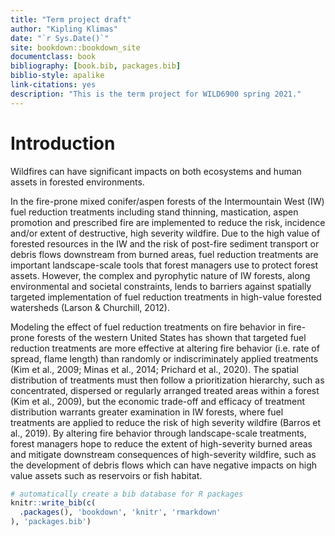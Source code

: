 --- 
title: "Term project draft"
author: "Kipling Klimas"
date: "`r Sys.Date()`"
site: bookdown::bookdown_site
documentclass: book
bibliography: [book.bib, packages.bib]
biblio-style: apalike
link-citations: yes
description: "This is the term project for WILD6900 spring 2021."
---

# Introduction

Wildfires can have significant impacts on both ecosystems and human assets in forested environments. 

In the fire-prone mixed conifer/aspen forests of the Intermountain West (IW) fuel reduction treatments including stand thinning, mastication, aspen promotion and prescribed fire are implemented to reduce the risk, incidence and/or extent of destructive, high severity wildfire. Due to the high value of forested resources in the IW and the risk of post-fire sediment transport or debris flows downstream from burned areas, fuel reduction treatments are important landscape-scale tools that forest managers use to protect forest assets. However, the complex and pyrophytic nature of IW forests, along environmental and societal constraints, lends to barriers against spatially targeted implementation of fuel reduction treatments in high-value forested watersheds (Larson & Churchill, 2012). 

Modeling the effect of fuel reduction treatments on fire behavior in fire-prone forests of the western United States has shown that targeted fuel reduction treatments are more effective at altering fire behavior (i.e. rate of spread, flame length) than randomly or indiscriminately applied treatments (Kim et al., 2009; Minas et al., 2014; Prichard et al., 2020). The spatial distribution of treatments must then follow a prioritization hierarchy, such as concentrated, dispersed or regularly arranged treated areas within a forest (Kim et al., 2009), but the economic trade-off and efficacy of treatment distribution warrants greater examination in IW forests, where fuel treatments are applied to reduce the risk of high severity wildfire (Barros et al., 2019). By altering fire behavior through landscape-scale treatments, forest managers hope to reduce the extent of high-severity burned areas and mitigate downstream consequences of high-severity wildfire, such as the development of debris flows which can have negative impacts on high value assets such as reservoirs or fish habitat.


```{r include=FALSE}
# automatically create a bib database for R packages
knitr::write_bib(c(
  .packages(), 'bookdown', 'knitr', 'rmarkdown'
), 'packages.bib')
```
